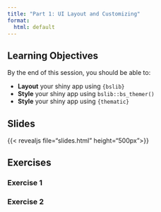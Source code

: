 ```yaml
---
title: "Part 1: UI Layout and Customizing"
format: 
  html: default
---
```


## Learning Objectives

By the end of this session, you should be able to:

- **Layout** your shiny app using `{bslib}`
- **Style** your shiny app using `bslib::bs_themer()`
- **Style** your shiny app using `{thematic}`

## Slides

{{< revealjs file="slides.html" height="500px">}}

## Exercises

### Exercise 1




### Exercise 2
